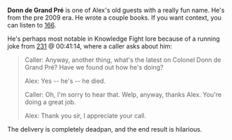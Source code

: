 {{Stub}}

'''Donn de Grand Pré''' is one of Alex's old guests with a really fun name. He's from the pre 2009 era. He wrote a couple books. If you want context, you can listen to [[166: February 2-3, 2009|166]].

He's perhaps most notable in Knowledge Fight lore because of a running joke from [[231: March 24, 2009|231]] @ 00:41:14, where a caller asks about him:<blockquote>Caller: Anyway, another thing, what's the latest on Colonel Donn de Grand Pré? Have we found out how he's doing?

Alex: Yes -- he's -- he died.

Caller: Oh, I'm sorry to hear that. <long pause> Welp, anyway, thanks Alex. You're doing a great job.

Alex: Thank you sir, I appreciate your call.</blockquote>The delivery is completely deadpan, and the end result is hilarious.
